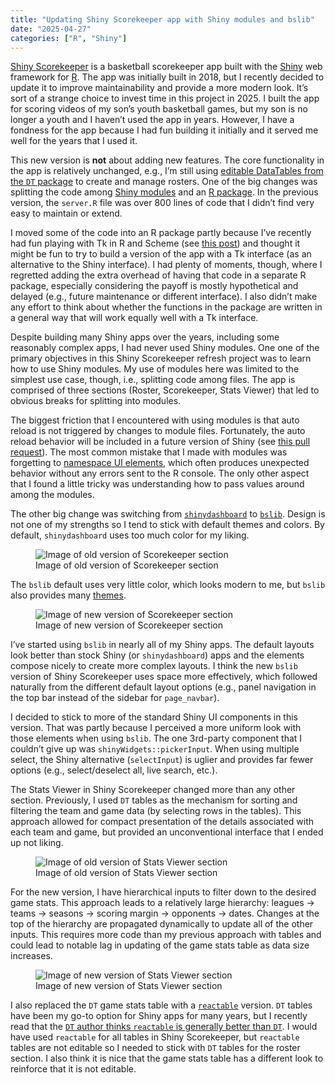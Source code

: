 ```yaml
---
title: "Updating Shiny Scorekeeper app with Shiny modules and bslib"
date: "2025-04-27"
categories: ["R", "Shiny"] 
---
```


[Shiny Scorekeeper](https://github.com/hinkelman/Shiny-Scorekeeper) is a basketball scorekeeper app built with the [Shiny](https://shiny.posit.co) web framework for [R](https://www.r-project.org). The app was initially built in 2018, but I recently decided to update it to improve maintainability and provide a more modern look. It's sort of a strange choice to invest time in this project in 2025. I built the app for scoring videos of my son's youth basketball games, but my son is no longer a youth and I haven't used the app in years. However, I have a fondness for the app because I had fun building it initially and it served me well for the years that I used it.

This new version is **not** about adding new features. The core functionality in the app is relatively unchanged, e.g., I'm still using [editable DataTables from the `DT` package](/posts/dt-datatable-crud/) to create and manage rosters. One of the big changes was splitting the code among [Shiny modules](https://mastering-shiny.org/scaling-modules.html) and an [R package](https://github.com/hinkelman/scorekeepeR). In the previous version, the `server.R` file was over 800 lines of code that I didn't find very easy to maintain or extend.

I moved some of the code into an R package partly because I've recently had fun playing with Tk in R and Scheme (see [this post](/posts/eda-scheme-tk/)) and thought it might be fun to try to build a version of the app with a Tk interface (as an alternative to the Shiny interface). I had plenty of moments, though, where I regretted adding the extra overhead of having that code in a separate R package, especially considering the payoff is mostly hypothetical and delayed (e.g., future maintenance or different interface). I also didn't make any effort to think about whether the functions in the package are written in a general way that will work equally well with a Tk interface.

Despite building many Shiny apps over the years, including some reasonably complex apps, I had never used Shiny modules. One one of the primary objectives in this Shiny Scorekeeper refresh project was to learn how to use Shiny modules. My use of modules here was limited to the simplest use case, though, i.e., splitting code among files. The app is comprised of three sections (Roster, Scorekeeper, Stats Viewer) that led to obvious breaks for splitting into modules.

The biggest friction that I encountered with using modules is that auto reload is not triggered by changes to module files. Fortunately, the auto reload behavior will be included in a future version of Shiny (see [this pull request](https://github.com/rstudio/shiny/pull/4184)). The most common mistake that I made with modules was forgetting to [namespace UI elements](https://mastering-shiny.org/scaling-modules.html#namespacing), which often produces unexpected behavior without any errors sent to the R console. The only other aspect that I found a little tricky was understanding how to pass values around among the modules.

The other big change was switching from [`shinydashboard`](https://rstudio.github.io/shinydashboard/) to [`bslib`](https://rstudio.github.io/bslib/). Design is not one of my strengths so I tend to stick with default themes and colors. By default, `shinydashboard` uses too much color for my liking.

![Image of old version of Scorekeeper section](/img/scorekeeper-old.png)

The `bslib` default uses very little color, which looks modern to me, but `bslib` also provides many [themes](https://rstudio.github.io/bslib/articles/theming/index.html).

![Image of new version of Scorekeeper section](/img/scorekeeper-new.png)

I've started using `bslib` in nearly all of my Shiny apps. The default layouts look better than stock Shiny (or `shinydashboard`) apps and the elements compose nicely to create more complex layouts. I think the new `bslib` version of Shiny Scorekeeper uses space more effectively, which followed naturally from the different default layout options (e.g., panel navigation in the top bar instead of the sidebar for `page_navbar`).

I decided to stick to more of the standard Shiny UI components in this version. That was partly because I perceived a more uniform look with those elements when using `bslib`. The one 3rd-party component that I couldn't give up was `shinyWidgets::pickerInput`. When using multiple select, the Shiny alternative (`selectInput`) is uglier and provides far fewer options (e.g., select/deselect all, live search, etc.).

The Stats Viewer in Shiny Scorekeeper changed more than any other section. Previously, I used `DT` tables as the mechanism for sorting and filtering the team and game data (by selecting rows in the tables). This approach allowed for compact presentation of the details associated with each team and game, but provided an unconventional interface that I ended up not liking.

![Image of old version of Stats Viewer section](/img/stats-old.png)

For the new version, I have hierarchical inputs to filter down to the desired game stats. This approach leads to a relatively large hierarchy: leagues -\> teams -\> seasons -\> scoring margin -\> opponents -\> dates. Changes at the top of the hierarchy are propagated dynamically to update all of the other inputs. This requires more code than my previous approach with tables and could lead to notable lag in updating of the game stats table as data size increases.

![Image of new version of Stats Viewer section](/img/stats-new.png)

I also replaced the `DT` game stats table with a [`reactable`](https://glin.github.io/reactable/) version. `DT` tables have been my go-to option for Shiny apps for many years, but I recently read that the [`DT` author thinks `reactable` is generally better than `DT`](https://bookdown.org/yihui/rmarkdown-cookbook/table-other.html). I would have used `reactable` for all tables in Shiny Scorekeeper, but `reactable` tables are not editable so I needed to stick with `DT` tables for the roster section. I also think it is nice that the game stats table has a different look to reinforce that it is not editable.
